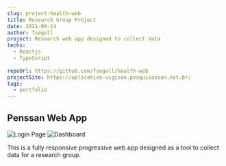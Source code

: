 ```yaml
---
slug: project-health-web
title: Research Group Project
date: 2021-09-14
author: fsegall
project: Research web app designed to collect data
techs: 
  - Reactjs
  - TypeScript
  
repoUrl: https://github.com/fsegall/health-web
projectSite: https://aplicativo-vigisan.pesquisassan.net.br/
tags:
  - portfolio
---
```


## Penssan Web App

![Login Page](/images/login.png)
![Dashboard](/images/dashboard.png)

This is a fully responsive progressive web app designed as a tool to collect data for a research group. 
